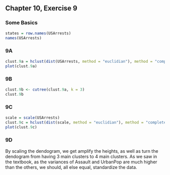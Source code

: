 ## Chapter 10, Exercise 9

### Some Basics
```r
states = row.names(USArrests)
names(USArrests)
```

### 9A
```r
clust.9a = hclust(dist(USArrests, method = "euclidian"), method = "complete")
plot(clust.9a)
```

### 9B
```r
clust.9b <- cutree(clust.9a, k = 3)
clust.9b
```

### 9C
```r
scale = scale(USArrests)
clust.9c = hclust(dist(scale, method = "euclidian"), method = "complete")
plot(clust.9c)
```

### 9D
By scaling the dendogram, we get amplify the heights, as well as turn the dendogram from having 3 main clusters to 4 main clusters. As we saw in the textbook, as the variances of Assault and UrbanPop are much higher than the others, we should, all else equal, standardize the data.




